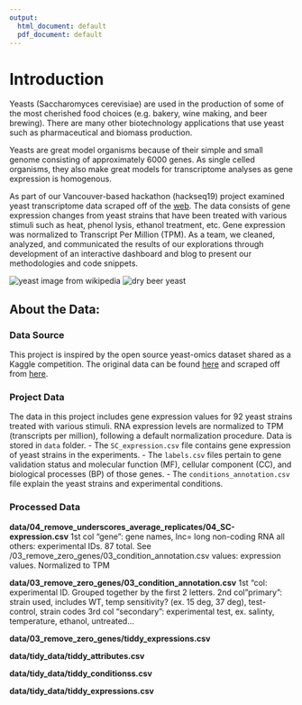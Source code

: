 ```yaml
---
output:
  html_document: default
  pdf_document: default
---
```

# Introduction {#intro}

Yeasts (Saccharomyces cerevisiae) are used in the production of some of the most cherished food choices (e.g. bakery, wine making, and beer brewing). There are many other biotechnology applications that use yeast such as pharmaceutical and biomass production. 

Yeasts are great model organisms because of their simple and small genome consisting of approximately 6000 genes. As single celled organisms, they also make great models for transcriptome analyses as gene expression is homogenous. 

As part of our Vancouver-based hackathon (hackseq19) project examined  yeast transcriptome data scraped off of the [web](https://github.com/rtwillett/yeastract_spider/). The data consists of gene expression changes from yeast strains that have been treated with various stimuli such as heat, phenol lysis, ethanol treatment, etc.  Gene expression was normalized to Transcript Per Million (TPM). As a team, we cleaned, analyzed, and communicated the results of our explorations through development of an interactive dashboard and blog to present our methodologies and code snippets.


![yeast image from wikipedia](here::here("yeast-wikipedia.jpg"))
![dry beer yeast](here::here("dry-beer-yeast.jpg"))



## About the Data:

### Data Source 
This project is inspired by the open source yeast-omics dataset shared as a Kaggle competition. The original data can be found [here](https://www.kaggle.com/costalaether/yeast-transcriptomics) and scraped off from [here](https://github.com/rtwillett/yeastract_spider/).

### Project Data
The data in this project includes gene expression values for 92 yeast strains treated with various stimuli. RNA expression levels are normalized to TPM (transcripts per million), following a default normalization procedure. Data is stored in `data` folder.
- The `SC_expression.csv` file contains gene expression of yeast strains in the experiments.
- The `labels.csv` files pertain to gene validation status and molecular function (MF), cellular component (CC), and biological processes (BP) of those genes. 
- The `conditions_annotation.csv` file explain the yeast strains and experimental conditions.

### Processed Data

**data/04_remove_underscores_average_replicates/04_SC-expression.csv**
1st col "gene": gene names, lnc= long non-coding RNA
all others: experimental IDs. 87 total. See /03_remove_zero_genes/03_condition_annotation.csv
values: expression values. Normalized to TPM 

**data/03_remove_zero_genes/03_condition_annotation.csv**
1st "col: experimental ID. Grouped together by the first 2 letters.
2nd col "primary": strain used, includes WT, temp sensitivity? (ex. 15 deg, 37 deg), test-control, strain codes
3rd col "secondary": experimental test, ex. salinty, temperature, ethanol, untreated...


**data/03_remove_zero_genes/tiddy_expressions.csv**

**data/tidy_data/tiddy_attributes.csv**

**data/tidy_data/tiddy_conditionss.csv**

**data/tidy_data/tiddy_expressions.csv**



